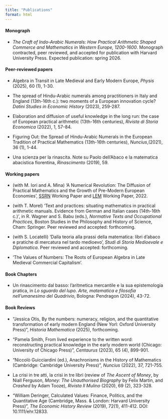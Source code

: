 ```yaml
---
title: "Publications"
format: html
---
```


#### **Monograph**

-   *The Craft of Indo-Arabic Numerals: How Practical Arithmetic Shaped Commerce and Mathematics in Western Europe, 1200-1600*. Monograph contracted, peer reviewed, and accepted for publication with Harvard University Press. Expected publication: spring 2026.

#### **Peer-reviewed papers**

-   Algebra in Transit in Late Medieval and Early Modern Europe, *Physis* (2025), 60 (1), 1-30.

-   The spread of Hindu-Arabic numerals among practitioners in Italy and England (13th-16th c.): two moments of a European innovation cycle? *Datini Studies in Economic History* (2023), 259-287.

-   Elaboration and diffusion of useful knowledge in the long run: the case of European practical arithmetic (13th-16th centuries), *Rivista di Storia Economica* (2022), 1, 57-84.

-   Figuring Out: the Spread of Hindu-Arabic Numerals in the European Tradition of Practical Mathematics (13th-16th centuries), *Nuncius*,(2021), 36 (1), 1-44.

-   Una scienza per la rinascita. Note su Paolo dell’Abaco e la matematica abacistica fiorentina, *Rinascimento* (2019), 59.

#### **Working papers**

-   (with M. Iori and A. Mina) ‘A Numerical Revolution: The Diffusion of Practical Mathematics and the Growth of Pre-Modern European Economies’, [SSRN](https://papers.ssrn.com/sol3/papers.cfm?abstract_id=4143442) Working Paper and [LEM](https://www.lem.sssup.it/WPLem/2022-18.html) Working Paper, 2022.

<!-- -->

-   (with T. Morel) ‘Text and practices: situating mathematics in practical arithmetic manuals. Evidence from German and Italian cases (14th-16th c.)’, in R. Wagner and S. Babu (eds.), *Normative Texts and Occupational Practices*, Boston Studies in the Philosophy and History of Science, Cham: Springer. Peer reviewed and accepted: forthcoming.

-   (with S. Locatelli) ‘Dalla teoria alla prassi della matematica: libri d’abaco e pratiche di mercatura nel tardo medioevo’, *Studi di Storia Medioevale e Diplomatica*. Peer reviewed and accepted: forthcoming.

-   ‘The Values of Numbers: The Roots of European Algebra in Late Medieval Commercial Capitalism’.

#### **Book Chapters**

-   Un rinascimento dal basso: l’aritmetica mercantile e la sua epistemologia pratica, in *Lo sguardo del lupo. Arte, matematica e filosofia nell’umanesimo del Quadrivio*, Bologna: Pendragon (2024), 43-72.

#### **Book Reviews**

-   “Jessica Otis, By the numbers: numeracy, religion, and the quantitative transformation of early modern England (New Yorl: Oxford University Press)”, *Historia Mathematica* (2025), forthcoming.

-   “Pamela Smith, From lived experience to the written word: reconstructing practical knowledge in the early modern world (Chicago: University of Chicago Press)”, *Centaurus* (2023), 65 (4), 899-901.

-   “Niccolò Guicciardini (ed.), Anachronisms in the History of Mathematics (Cambridge: Cambridge University Press)”, *Nuncius* (2022), 37, 721-755.

-   La crisi in tre atti, la crisi in tre libri (review of *The Ascent of Money*, by Niall Ferguson, *Money: The Unauthorised Biography* by Felix Martin, and *Crashed* by Adam Tooze), *Rivista Il Mulino* (2020), 69 (2), 323-328.

-   “William Deringer, Calculated Values: Finance, Politics, and the Quantitative Age (Cambridge, Mass. & London: Harvard University Press)”, *The Economic History Review* (2019), 72(1), 411-412. DOI: 10.1111/ehr.12833.
